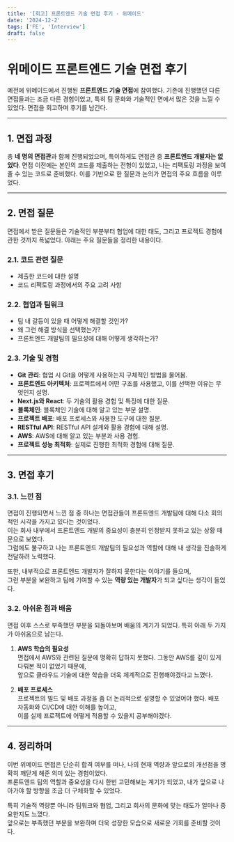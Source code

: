 ```yaml
---
title: '[회고] 프론트엔드 기술 면접 후기 - 위메이드'
date: '2024-12-2'
tags: ['FE', 'Interview']
draft: false
---
```


# 위메이드 프론트엔드 기술 면접 후기  

예전에 위메이드에서 진행된 **프론트엔드 기술 면접**에 참여했다. 기존에 진행했던 다른 면접들과는 조금 다른 경험이었고, 특히 팀 문화와 기술적인 면에서 많은 것을 느낄 수 있었다. 면접을 회고하며 후기를 남긴다.  

---

## 1. **면접 과정**  

총 **네 명의 면접관**과 함께 진행되었으며, 특이하게도 면접관 중 **프론트엔드 개발자는 없었다**. 면접 이전에는 본인의 코드를 제출하는 전형이 있었고, 나는 리팩토링 과정을 보여줄 수 있는 코드로 준비했다. 이를 기반으로 한 질문과 논의가 면접의 주요 흐름을 이루었다.  

---

## 2. **면접 질문**  

면접에서 받은 질문들은 기술적인 부분부터 협업에 대한 태도, 그리고 프로젝트 경험에 관한 것까지 폭넓었다. 아래는 주요 질문들을 정리한 내용이다.  

### 2.1. **코드 관련 질문**  
- 제출한 코드에 대한 설명  
- 코드 리팩토링 과정에서의 주요 고려 사항  

### 2.2. **협업과 팀워크**  
- 팀 내 갈등이 있을 때 어떻게 해결할 것인가?  
- 왜 그런 해결 방식을 선택했는가?  
- 프론트엔드 개발팀의 필요성에 대해 어떻게 생각하는가?  

### 2.3. **기술 및 경험**  
- **Git 관리**: 협업 시 Git을 어떻게 사용하는지 구체적인 방법을 물어봄.  
- **프론트엔드 아키텍처**: 프로젝트에서 어떤 구조를 사용했고, 이를 선택한 이유는 무엇인지 설명.  
- **Next.js와 React**: 두 기술의 활용 경험 및 특징에 대한 질문.  
- **블록체인**: 블록체인 기술에 대해 알고 있는 부분 설명.  
- **프로젝트 배포**: 배포 프로세스와 사용한 도구에 대한 질문.  
- **RESTful API**: RESTful API 설계와 활용 경험에 대해 설명.  
- **AWS**: AWS에 대해 알고 있는 부분과 사용 경험.  
- **프로젝트 성능 최적화**: 실제로 진행한 최적화 경험에 대해 질문.  

---

## 3. **면접 후기**  

### 3.1. **느낀 점**  
면접이 진행되면서 느낀 점 중 하나는 면접관들이 프론트엔드 개발팀에 대해 다소 회의적인 시각을 가지고 있다는 것이었다.  
이는 회사 내부에서 프론트엔드 개발의 중요성이 충분히 인정받지 못하고 있는 상황 때문으로 보였다.  
그럼에도 불구하고 나는 프론트엔드 개발팀의 필요성과 역할에 대해 내 생각을 진솔하게 전달하려 노력했다.  

또한, 내부적으로 프론트엔드 개발자가 잘하지 못한다는 이야기를 들으며,  
그런 부분을 보완하고 팀에 기여할 수 있는 **역량 있는 개발자**가 되고 싶다는 생각이 들었다.  

### 3.2. **아쉬운 점과 배움**  
면접 이후 스스로 부족했던 부분을 되돌아보며 배움의 계기가 되었다. 특히 아래 두 가지가 아쉬움으로 남는다.  

1. **AWS 학습의 필요성**  
   면접에서 AWS와 관련된 질문에 명확히 답하지 못했다. 그동안 AWS를 깊이 있게 다뤄본 적이 없었기 때문에,  
   앞으로 클라우드 기술에 대한 학습을 더욱 체계적으로 진행해야겠다고 느꼈다.  

2. **배포 프로세스**  
   프로젝트의 빌드 및 배포 과정을 좀 더 논리적으로 설명할 수 있었어야 했다. 배포 자동화와 CI/CD에 대한 이해를 높이고,  
   이를 실제 프로젝트에 어떻게 적용할 수 있을지 공부해야겠다.  

---

## 4. **정리하며**  

이번 위메이드 면접은 단순히 합격 여부를 떠나, 나의 현재 역량과 앞으로의 개선점을 명확히 깨닫게 해준 의미 있는 경험이었다.  
프론트엔드 팀의 역할과 중요성을 다시 한번 고민해보는 계기가 되었고, 내가 앞으로 나아가야 할 방향을 조금 더 구체화할 수 있었다.  

특히 기술적 역량뿐 아니라 팀워크와 협업, 그리고 회사의 문화에 맞는 태도가 얼마나 중요한지도 느꼈다.  
앞으로는 부족했던 부분을 보완하며 더욱 성장한 모습으로 새로운 기회를 준비할 것이다.  
